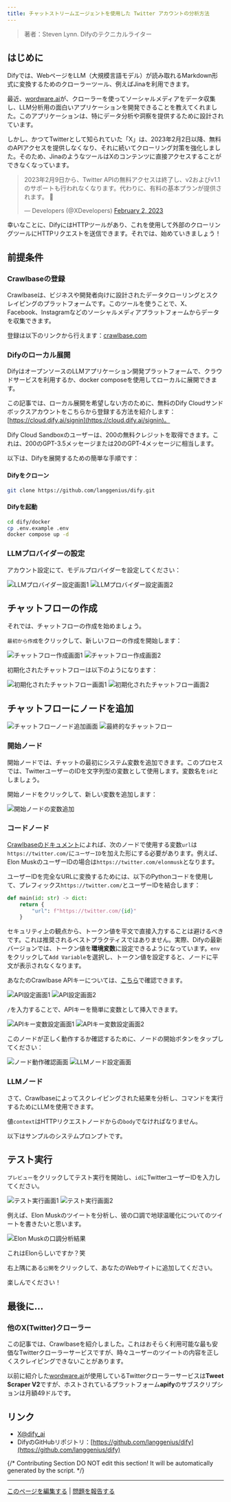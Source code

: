 ```yaml
---
title: チャットストリームエージェントを使用した Twitter アカウントの分析方法
---
```


> 著者：Steven Lynn. Difyのテクニカルライター

## はじめに

Difyでは、WebページをLLM（大規模言語モデル）が読み取れるMarkdown形式に変換するためのクローラーツール、例えばJinaを利用できます。

最近、[wordware.ai](https://www.wordware.ai/)が、クローラーを使ってソーシャルメディアをデータ収集し、LLM分析用の面白いアプリケーションを開発できることを教えてくれました。このアプリケーションは、特にデータ分析や洞察を提供するために設計されています。

しかし、かつてTwitterとして知られていた「X」は、2023年2月2日以降、無料のAPIアクセスを提供しなくなり、それに続いてクローリング対策を強化しました。そのため、JinaのようなツールはXのコンテンツに直接アクセスすることができなくなっています。

> 2023年2月9日から、Twitter APIの無料アクセスは終了し、v2およびv1.1のサポートも行われなくなります。代わりに、有料の基本プランが提供されます。 🧵
>
> — Developers (@XDevelopers) [February 2, 2023](https://twitter.com/XDevelopers/status/1621026986784337922?ref\_src=twsrc%5Etfw)

幸いなことに、DifyにはHTTPツールがあり、これを使用して外部のクローリングツールにHTTPリクエストを送信できます。それでは、始めていきましょう！

## **前提条件**

### Crawlbaseの登録

Crawlbaseは、ビジネスや開発者向けに設計されたデータクローリングとスクレイピングのプラットフォームです。このツールを使うことで、X、Facebook、Instagramなどのソーシャルメディアプラットフォームからデータを収集できます。

登録は以下のリンクから行えます：[crawlbase.com](https://crawlbase.com)

### Difyのローカル展開

DifyはオープンソースのLLMアプリケーション開発プラットフォームで、クラウドサービスを利用するか、docker composeを使用してローカルに展開できます。

この記事では、ローカル展開を希望しない方のために、無料のDify Cloudサンドボックスアカウントをこちらから登録する方法を紹介します：[https://cloud.dify.ai/signin](https://cloud.dify.ai/signin)。

<Info>
Dify Cloud Sandboxのユーザーは、200の無料クレジットを取得できます。これは、200のGPT-3.5メッセージまたは20のGPT-4メッセージに相当します。
</Info>

以下は、Difyを展開するための簡単な手順です：

#### Difyをクローン

```bash
git clone https://github.com/langgenius/dify.git
```

#### **Difyを起動**

```bash
cd dify/docker
cp .env.example .env
docker compose up -d
```

### LLMプロバイダーの設定

アカウント設定にて、モデルプロバイダーを設定してください：

<div className="image-side-by-side">
  <img
    src="https://assets-docs.dify.ai/dify-enterprise-mintlify/jp/workshop/intermediate/4b4102f9027e2bda3fc520eaa8ea2354.png"
    className="mx-auto"
    alt="LLMプロバイダー設定画面1"
  />
  <img
    src="https://assets-docs.dify.ai/dify-enterprise-mintlify/jp/workshop/intermediate/0cc645cbf984c7ed90b4e4fc639e45a7.webp"
    className="mx-auto"
    alt="LLMプロバイダー設定画面2"
  />
</div>

## チャットフローの作成

それでは、チャットフローの作成を始めましょう。

`最初から作成`をクリックして、新しいフローの作成を開始します：

<div className="image-side-by-side">
  <img
    src="https://assets-docs.dify.ai/dify-enterprise-mintlify/jp/workshop/intermediate/b2955735f5c122d8a2fc08ef13654239.png"
    className="mx-auto"
    alt="チャットフロー作成画面1"
  />
  <img
    src="https://assets-docs.dify.ai/dify-enterprise-mintlify/jp/workshop/intermediate/e35a7a9bcd3c96fbc28c41d9e0bebe7c.webp"
    className="mx-auto"
    alt="チャットフロー作成画面2"
  />
</div>

初期化されたチャットフローは以下のようになります：

<div className="image-side-by-side">
  <img
    src="https://assets-docs.dify.ai/dify-enterprise-mintlify/jp/workshop/intermediate/baee341b771d1cd77780fd4845b467b2.png"
    className="mx-auto"
    alt="初期化されたチャットフロー画面1"
  />
  <img
    src="../../.gitbook/assets/twitter_init.webp"
    className="mx-auto"
    alt="初期化されたチャットフロー画面2"
  />
</div>

## チャットフローにノードを追加

<div className="image-side-by-side">
  <img
    src="https://assets-docs.dify.ai/dify-enterprise-mintlify/jp/workshop/intermediate/bad3185d9f2c92994c24de65a5414182.png"
    className="mx-auto"
    alt="チャットフローノード追加画面"
  />
  <img
    src="https://assets-docs.dify.ai/dify-enterprise-mintlify/jp/workshop/intermediate/4524d29962bc9cc3c96e6d87376622da.webp"
    className="mx-auto"
    alt="最終的なチャットフロー"
  />
</div>

### 開始ノード

開始ノードでは、チャットの最初にシステム変数を追加できます。このプロセスでは、TwitterユーザーのIDを文字列型の変数として使用します。変数名を`id`としましょう。

開始ノードをクリックして、新しい変数を追加します：

<img
  src="https://assets-docs.dify.ai/dify-enterprise-mintlify/jp/workshop/intermediate/0d77379c7c224bd6bd738e54ccc2ec5e.webp"
  className="mx-auto"
  alt="開始ノードの変数追加"
/>

### コードノード

[Crawlbaseのドキュメント](https://crawlbase.com/docs/crawling-api/scrapers/#twitter-profile)によれば、次のノードで使用する変数`url`は`https://twitter.com/`に`ユーザーID`を加えた形にする必要があります。例えば、Elon MuskのユーザーIDの場合は`https://twitter.com/elonmusk`となります。

ユーザーIDを完全なURLに変換するためには、以下のPythonコードを使用して、プレフィックス`https://twitter.com/`とユーザーIDを結合します：

```python
def main(id: str) -> dict:
    return {
        "url": f"https://twitter.com/{id}"
    }
```

セキュリティ上の観点から、トークン値を平文で直接入力することは避けるべきです。これは推奨されるベストプラクティスではありません。実際、Difyの最新バージョンでは、トークン値を**環境変数**に設定できるようになっています。`env`をクリックして`Add Variable`を選択し、トークン値を設定すると、ノードに平文が表示されなくなります。

あなたのCrawlbase APIキーについては、[こちら](https://crawlbase.com/dashboard/account/docs)で確認できます。

<div className="image-side-by-side">
  <img
    src="https://assets-docs.dify.ai/dify-enterprise-mintlify/jp/workshop/intermediate/c99b66ac8d30289615a8869bae5a6455.png"
    className="mx-auto"
    alt="API設定画面1"
  />
  <img
    src="https://assets-docs.dify.ai/dify-enterprise-mintlify/jp/workshop/intermediate/b022eeb088377ff9b62866c8de03f642.webp"
    className="mx-auto"
    alt="API設定画面2"
  />
</div>

`/`を入力することで、APIキーを簡単に変数として挿入できます。

<div className="image-side-by-side">
  <img
    src="https://assets-docs.dify.ai/dify-enterprise-mintlify/jp/workshop/intermediate/51f9350677acb396bad5841fa80c903c.png"
    className="mx-auto"
    alt="APIキー変数設定画面1"
  />
  <img
    src="https://assets-docs.dify.ai/dify-enterprise-mintlify/jp/workshop/intermediate/bf75a9783dc263df37d08d183d745fa4.webp"
    className="mx-auto"
    alt="APIキー変数設定画面2"
  />
</div>

このノードが正しく動作するか確認するために、ノードの開始ボタンをタップしてください：

<div className="image-side-by-side">
  <img
    src="https://assets-docs.dify.ai/dify-enterprise-mintlify/jp/workshop/intermediate/094b96e513169a47f1749e46e1357893.png"
    className="mx-auto"
    alt="ノード動作確認画面"
  />
  <img
    src="https://assets-docs.dify.ai/dify-enterprise-mintlify/jp/workshop/intermediate/46f4e15ac1e9d3ca3f47dc5bb921ff01.png"
    className="mx-auto"
    alt="LLMノード設定画面"
  />
</div>

### LLMノード

さて、Crawlbaseによってスクレイピングされた結果を分析し、コマンドを実行するためにLLMを使用できます。

値`context`はHTTPリクエストノードからの`body`でなければなりません。

以下はサンプルのシステムプロンプトです。

## テスト実行

`プレビュー`をクリックしてテスト実行を開始し、`id`にTwitterユーザーIDを入力してください。

<div className="image-side-by-side">
  <img
    src="https://assets-docs.dify.ai/dify-enterprise-mintlify/jp/workshop/intermediate/a25b122dfa14f0c65fcd3498ccf1898e.png"
    className="mx-auto"
    alt="テスト実行画面1"
  />
  <img
    src="https://assets-docs.dify.ai/dify-enterprise-mintlify/jp/workshop/intermediate/a019cbc5a970c786e129af8cc987b121.png"
    className="mx-auto"
    alt="テスト実行画面2"
  />
</div>

例えば、Elon Muskのツイートを分析し、彼の口調で地球温暖化についてのツイートを書きたいと思います。

<img
  src="https://assets-docs.dify.ai/dify-enterprise-mintlify/jp/workshop/intermediate/835a01082e74723138d9f97bee0c6c4b.png"
  className="mx-auto"
  alt="Elon Muskの口調分析結果"
/>

これはElonらしいですか？笑

右上隅にある`公開`をクリックして、あなたのWebサイトに追加してください。

楽しんでください！

## 最後に…

### 他のX(Twitter)クローラー

この記事では、Crawlbaseを紹介しました。これはおそらく利用可能な最も安価なTwitterクローラーサービスですが、時々ユーザーのツイートの内容を正しくスクレイピングできないことがあります。

以前に紹介した[wordware.ai](http://wordware.ai)が使用しているTwitterクローラーサービスは**Tweet Scraper V2**ですが、ホストされているプラットフォーム**apify**のサブスクリプションは月額49ドルです。

## リンク

* [X@dify\_ai](https://x.com/dify\_ai)
* DifyのGitHubリポジトリ：[https://github.com/langgenius/dify](https://github.com/langgenius/dify)

{/*
Contributing Section
DO NOT edit this section!
It will be automatically generated by the script.
*/}

---

[このページを編集する](https://github.com/langgenius/dify-docs/edit/main/ja-jp/workshop/intermediate/twitter-chatflow.mdx) | [問題を報告する](https://github.com/langgenius/dify-docs/issues/new?template=docs.yml)

